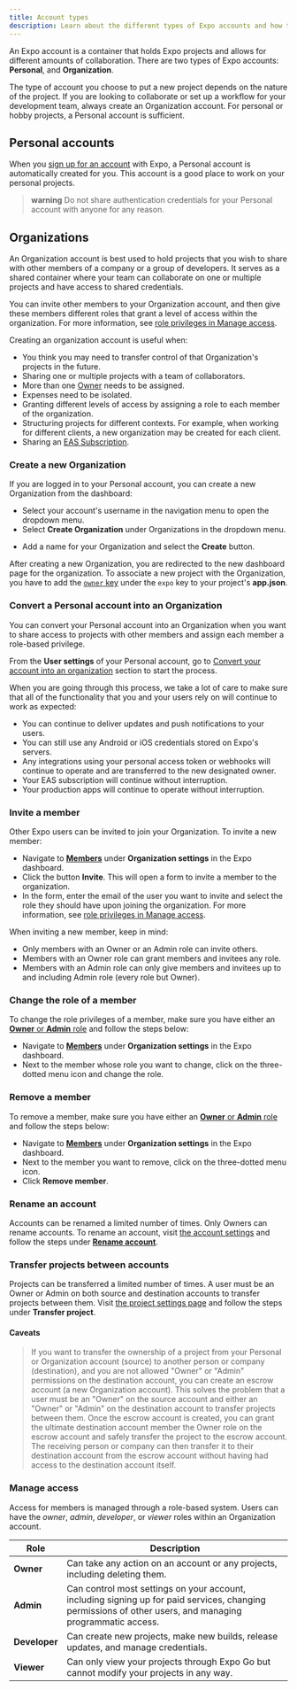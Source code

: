 ```yaml
---
title: Account types
description: Learn about the different types of Expo accounts and how to use them.
---
```



An Expo account is a container that holds Expo projects and allows for different amounts of collaboration. There are two types of Expo accounts: **Personal**, and **Organization**.

The type of account you choose to put a new project depends on the nature of the project. If you are looking to collaborate or set up a workflow for your development team, always create an Organization account. For personal or hobby projects, a Personal account is sufficient.

## Personal accounts

When you [sign up for an account](https://expo.dev/signup) with Expo, a Personal account is automatically created for you. This account is a good place to work on your personal projects.

> **warning** Do not share authentication credentials for your Personal account with anyone for any reason.

## Organizations

An Organization account is best used to hold projects that you wish to share with other members of a company or a group of developers. It serves as a shared container where your team can collaborate on one or multiple projects and have access to shared credentials.

You can invite other members to your Organization account, and then give these members different roles that grant a level of access within the organization. For more information, see [role privileges in Manage access](#manage-access).

Creating an organization account is useful when:

- You think you may need to transfer control of that Organization's projects in the future.
- Sharing one or multiple projects with a team of collaborators.
- More than one [Owner](/accounts/account-types/#manage-access) needs to be assigned.
- Expenses need to be isolated.
- Granting different levels of access by assigning a role to each member of the organization.
- Structuring projects for different contexts. For example, when working for different clients, a new organization may be created for each client.
- Sharing an [EAS Subscription](/eas/).

### Create a new Organization

If you are logged in to your Personal account, you can create a new Organization from the dashboard:

- Select your account's username in the navigation menu to open the dropdown menu.
- Select **Create Organization** under Organizations in the dropdown menu.

<ContentSpotlight
  alt="Open the dropdown menu on the dashboard to create a new organization."
  src="/static/images/accounts/create-an-organization.png"
  className="max-w-[200px]"
/>

- Add a name for your Organization and select the **Create** button.

<ContentSpotlight
  alt="Enter the name of your new organization."
  src="/static/images/accounts/enter-name-org.png"
  className="max-w-[720px]"
/>

After creating a new Organization, you are redirected to the new dashboard page for the organization. To associate a new project with the Organization, you have to add the [`owner` key](/versions/latest/config/app/#owner) under the `expo` key to your project's **app.json**.

### Convert a Personal account into an Organization

You can convert your Personal account into an Organization when you want to share access to projects with other members and assign each member a role-based privilege.

From the **User settings** of your Personal account, go to [Convert your account into an organization](https://expo.dev/settings#convert-account) section to start the process.

When you are going through this process, we take a lot of care to make sure that all of the functionality that you and your users rely on will continue to work as expected:

- You can continue to deliver updates and push notifications to your users.
- You can still use any Android or iOS credentials stored on Expo's servers.
- Any integrations using your personal access token or webhooks will continue to operate and are transferred to the new designated owner.
- Your EAS subscription will continue without interruption.
- Your production apps will continue to operate without interruption.

### Invite a member

Other Expo users can be invited to join your Organization. To invite a new member:

- Navigate to [**Members**](https://expo.dev/settings/members) under **Organization settings** in the Expo dashboard.
- Click the button **Invite**. This will open a form to invite a member to the organization.
- In the form, enter the email of the user you want to invite and select the role they should have upon joining the organization. For more information, see [role privileges in Manage access](#manage-access).

<ContentSpotlight
  alt="Example demonstrating multiple members in an organization."
  src="/static/images/accounts/members.png"
/>

When inviting a new member, keep in mind:

- Only members with an Owner or an Admin role can invite others.
- Members with an Owner role can grant members and invitees any role.
- Members with an Admin role can only give members and invitees up to and including Admin role (every role but Owner).

### Change the role of a member

To change the role privileges of a member, make sure you have either an [**Owner** or **Admin** role](/accounts/account-types/#manage-access) and follow the steps below:

- Navigate to [**Members**](https://expo.dev/settings/members) under **Organization settings** in the Expo dashboard.
- Next to the member whose role you want to change, click on the three-dotted menu icon and change the role.

### Remove a member

To remove a member, make sure you have either an [**Owner** or **Admin** role](/accounts/account-types/#manage-access) and follow the steps below:

- Navigate to [**Members**](https://expo.dev/settings/members) under **Organization settings** in the Expo dashboard.
- Next to the member you want to remove, click on the three-dotted menu icon.
- Click **Remove member**.

### Rename an account

Accounts can be renamed a limited number of times. Only Owners can rename accounts. To rename an account, visit [the account settings](https://expo.dev/accounts/[account]/settings) and follow the steps under [**Rename account**](https://expo.dev/accounts/[account]/settings#rename-account).

<ContentSpotlight
  alt="Rename Account settings panel."
  src="/static/images/accounts/rename-account.png"
  className="max-w-[720px]"
/>

### Transfer projects between accounts

Projects can be transferred a limited number of times. A user must be an Owner or Admin on both source and destination accounts to transfer projects between them. Visit [the project settings page](https://expo.dev/accounts/[account]/projects/[project]/settings) and follow the steps under **Transfer project**.

<ContentSpotlight
  alt="Transfer Projects settings panel."
  src="/static/images/accounts/transfer-project.png"
  className="max-w-[720px]"
/>

#### Caveats

> If you want to transfer the ownership of a project from your Personal or Organization account (source) to another person or company (destination), and you are not allowed "Owner" or "Admin" permissions on the destination account, you can create an escrow account (a new Organization account). This solves the problem that a user must be an "Owner" on the source account and either an "Owner" or "Admin" on the destination account to transfer projects between them. Once the escrow account is created, you can grant the ultimate destination account member the Owner role on the escrow account and safely transfer the project to the escrow account. The receiving person or company can then transfer it to their destination account from the escrow account without having had access to the destination account itself.

### Manage access

Access for members is managed through a role-based system. Users can have the _owner_, _admin_, _developer_, or _viewer_ roles within an Organization account.

| Role          | Description                                                                                                                                               |
| ------------- | --------------------------------------------------------------------------------------------------------------------------------------------------------- |
| **Owner**     | Can take any action on an account or any projects, including deleting them.                                                                               |
| **Admin**     | Can control most settings on your account, including signing up for paid services, changing permissions of other users, and managing programmatic access. |
| **Developer** | Can create new projects, make new builds, release updates, and manage credentials.                                                                        |
| **Viewer**    | Can only view your projects through Expo Go but cannot modify your projects in any way.                                                                   |
